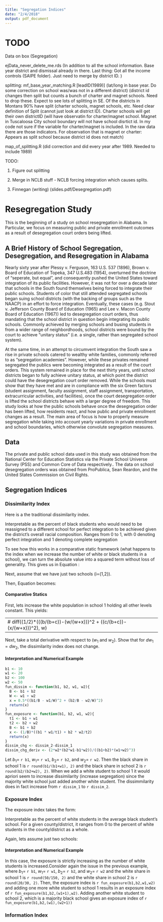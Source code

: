 ```yaml
---
title: "Segregation Indices"
date: "2/4/2018"
output: pdf_document
---
```


# TODO

Data on box (Segregation)

ejData_never_delete_me.rds (In addition to all the school information. Base year district and dismissal already in there. Last thing: Got all the income controls (SAIPE folder). Just need to merge by district ID.
)

splitting: mf_base_year_matching.R [leadID(1989)] (lat/long in base year. Do some correction on school was/was not in a different district) (district id changes then split but counts a bunch of charter and magnet schools. Need to drop these. Expect to see lots of splitting in SE. Of the districts in Montans 90% have split (charter schools, magnet schools, etc. Need clear definition of Split (cannot just look at district ID). Charter schools will get their own districtID (will have observatin for charter/magnet school. Magnet in Tuscaloosa City school boundary will not have school disrtict id. In my code not sure if the variable for charter/magnet is included. In the raw data there are those indicators. For observation that is magnet or charter: Appears as split school because district id does not match)

map_of_splitting.R (did correction and did every year after 1989. Needed to include 1989)

TODO:

1) Figure out splitting

2) Merge in NCLB stuff - NCLB forcing integration which causes splits.

3) Finnegan (writing) (slides.pdf/Desegregation.pdf)


# Resegregation Study
This is the beginning of a study on school resegregation in Alabama. In Particular, we focus on measuring public and private enrollment outcomes as a result of desegregation court orders being lifted.

## A Brief History of School Segregation, Desegregation, and Resegregation in Alabama
Nearly sixty year after Plessy v. Ferguson, 163 U.S. 537 (1896), Brown v. Board of Education of Topeka, 347 U.S.483 (1954), overturned the doctrine of "seperate, but equal", and consequently pushed the United States toward integration of its public facilities. However, it was not for over a decade later that schools in the South found themselves being forced to integrate their public schools. Students of color that still attended segregated schools began suing school districts (with the backing of groups such as the NAACP) in an effort to force integration. Eventually, these cases (e.g. Stout v. Jefferson County Board of Education (1965) and Lee v. Macon County Board of Education (1967)) led to desegregation court orders, thus mandating that the school district in question begin integrating its public schools. Commonly achieved by merging schools and busing students in from a wider range of neighbordhoods, school districts were bound by the court to achieve "unitary status" (i.e. a single, rather than segregated school system). 

At the same time, in an attempt to circumvent integration the South saw a rise in private schools catered to wealthy white families, commonly referred to as "segregation academies". However, while these privates remained segregated the publics were becoming integrated as a result of the court orders. This system remained in place for the next thirty years, until school districts began to fully achieve unitary status, at which point the district could have the desegregation court order removed. While the schools must show that they have met and are in compliance with the six Green factors (student assignment, faculty assignment, staff assignment, transportation, extracurricular activities, and facilities), once the court desegregation order is lifted the school districts behave with a larger degree of freedom. This study looks at how the public schools behave once the desegregation order has been lifted, how residents react, and how public and private enrollment changes as a result. The main area of focus is how to properly measure segregation while taking into account yearly variations in private enrollment and school boundaries, which otherwise convolute segregation measures.

## Data






The private and public school data used in this study was obtained from the National Center for Education Statistics via the Private School Universe Survey (PSS) and Common Core of Data respectively.. The data on school desegregation orders was obtained from ProPublica, Sean Reardon, and the United States Commission on Civil Rights.

## Segregation Indices

### Dissimilarity Index

Here is a the traditional dissimilarity index. 

\begin{equation}\label{dissim:base} D_t=\frac{1}{2}\sum_{i=1}^{n}\left|\frac{b_{it}}{B_{t}}-\frac{w_{it}}{W_{t}}\right|\end{equation}

Interpretable as the percent of black students who would need to be reassigned to a different school for perfect integration to be achieved given the district’s overall racial composition. Ranges from 0 to 1, with 0 denoting perfect integration and 1 denoting
complete segregation

To see how this works in a comparative static framework (what happens to the index when we increase the number of white or black students in a school), we can turn the absolute value into a squared term without loss of generality. This gives us in Equation \ref{dissim:squared}:

\begin{equation}\label{dissim:squared} D=\frac{1}{2}\sum_{i=1}^{n}\left(\frac{b_{i}}{B}-\frac{w_{i}}{W}\right)^{2}\end{equation}

Next, assume that we have just two schools (i={1,2}).

Then, Equation \ref{dissim:squared} becomes:

\begin{equation}\label{dissim:twoSchools}
DT = \frac{1}{2} \left(\left(\frac{b_1}{b_1+b_2} - \frac{w_1}{w_1 + w_2} \right)^2 + \left(\frac{b_2}{b_1+b_2} - \frac{w_2}{w_1 + w_2} \right)^2 \right)
\end{equation}

#### Comparative Statics

First, lets increase the white population in school 1 holding all other levels constant. This yields:

\begin{equation}\label{dissim:diffwhite}
\frac{\partial D}{\partial{w_{1}}}= \frac{2w_{2}(b_{2}w_{1}-b_{1}w_{2})}{(b_{1}+b_{2})(w_{1}+w_{2})^{3}} dw_1
\end{equation}

\begin{align*}
\frac{\partial D}{\partial{w_{1}}} &=
  \begin{cases}
   > 0        & \text{if } \frac{b_1}{w_1}<\frac{b_2}{w_2} \\
   = 0        & \text{if } \frac{b_1}{w_1}=\frac{b_2}{w_2} \\
   < 0        & \text{if } \frac{b_1}{w_1}>\frac{b_2}{w_2}
  \end{cases}
\end{align*}

---
# diff((1/2)*(((b/(b+c))-(w/(w+x)))^2 + ((c/(b+c))-(x/(w+x)))^2), w)
---

Next, take a total derivative with respect to ($w_1$ and $w_2$). Show that for $dw_1=dw_2$, the dissimilarity index does not change.

#### Interpretation and Numerical Example
```r
b1 <- 10
w1 <- 20
b2 <- 100
w2 <- 50
fun_dissim <- function(b1, b2, w1, w2){
  B <- b1 + b2
  W <- w1 + w2
  x = 0.5*((b1/B - w1/W)^2 + (b2/B - w2/W)^2)
  return(x)
}
fun_exposure <- function(b1, b2, w1, w2){
  t1 <- b1 + w1
  t2 <- b2 + w2
  B <- b1 + b2
  x <- (1/B)*((b1 * w1/t1) + b2 * w2/t2)
  return(x)
}
dissim_chg <- dissim_2-dissim_1
dissim_chg_deriv <- (2*w2*(b2*w1-b1*w2))/((b1+b2)*(w1+w2)^3)
```

Let  $b_{1} =$ `r b1`, $w_{1} =$ `r w1`, $b_{2} =$ `r b2`, and $w_{2} =$ `r w2`. Then the black share in school 1 is `r round(b1/(b1+w1), 2)` and the black share in school 2 is `r round(b2/(b2+w2), 2)`. When we add a white student to school 1 it would apriori seem to increase dissimilarity (increase segregation) since the majority white school just added another white student. The dissimmilarity does in fact increase from `r dissim_1` to `r dissim_2`. 

### Exposure Index

The exposure index takes the form:

\begin{equation}\label{exposure:base} E =\frac{1}{B}\sum_{i=1}^{n}b_{i}*\frac{w_{i}}{t_{i}} \end{equation}

Interpretable as the percent of white students in the average black student’s school. For a given county/district, it ranges from 0 to the percent of white students in the county/district as a whole.

Again, lets assume just two schools:

\begin{equation}\label{exposure:two} 
E = \frac{1}{b_{1}+b_{2}}\left(b_{1}\frac{w_{1}}{w_{1}+b_{1}} + b_{2}\frac{w_{2}}{w_{2}+b_{2}} \right)
\end{equation}

\begin{equation}\label{exposure:deriv}
\frac{\partial E}{\partial w_1} = \frac{b_{1}^2}{(b_{1}+b_{2})(b_{1}+w_{1})^2}dw_{1}
\end{equation}

\begin{align*}
\frac{\partial E}{\partial{w_{1}}} &=
  \begin{cases}
   = 0        & \text{if } b_{1} = 0 \\
   > 0        & \text{if } b_{1} > 0 
  \end{cases}
\end{align*}

#### Interpretation and Numerical Example

In this case, the exposure is strictly increasing as the number of white students is increased.Consider again the issue in the previous example, where $b_{1} =$ `r b1`, $w_{1} =$ `r w1`, $b_{2} =$ `r b2`, and $w_{2} =$ `r w2` and the white share in school 1 is `r round(50/150, 2)` and the white share in school 2 is `r round(20/30, 2)`. Then, the exposure index is `r fun_exposure(b1,b2,w1,w2)` and adding one more white student to school 1 results in an exposure index of  `r fun_exposure(b1,b2,(w1+1),w2)`. Adding another white student to school 2, which is a majority black school gives an exposure index of `r fun_exposure(b1,b2,(w1),(w2+1))`

### Information Index
